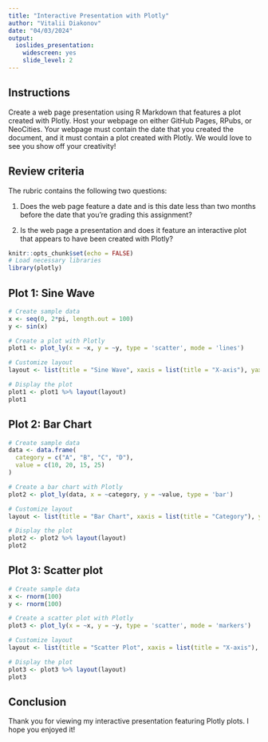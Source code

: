 ```yaml
---
title: "Interactive Presentation with Plotly"
author: "Vitalii Diakonov"
date: "04/03/2024"
output:
  ioslides_presentation:
    widescreen: yes
    slide_level: 2
---
```


## Instructions

Create a web page presentation using R Markdown that features a plot created with Plotly. Host your webpage on either GitHub Pages, RPubs, or NeoCities. Your webpage must contain the date that you created the document, and it must contain a plot created with Plotly. We would love to see you show off your creativity!

## Review criteria

The rubric contains the following two questions:

1.  Does the web page feature a date and is this date less than two months before the date that you're grading this assignment?

2.  Is the web page a presentation and does it feature an interactive plot that appears to have been created with Plotly?

```r
knitr::opts_chunk$set(echo = FALSE)
# Load necessary libraries
library(plotly)
```

## Plot 1: Sine Wave

```r
# Create sample data
x <- seq(0, 2*pi, length.out = 100)
y <- sin(x)

# Create a plot with Plotly
plot1 <- plot_ly(x = ~x, y = ~y, type = 'scatter', mode = 'lines')

# Customize layout
layout <- list(title = "Sine Wave", xaxis = list(title = "X-axis"), yaxis = list(title = "Y-axis"))

# Display the plot
plot1 <- plot1 %>% layout(layout)
plot1

```

## Plot 2: Bar Chart

```r
# Create sample data
data <- data.frame(
  category = c("A", "B", "C", "D"),
  value = c(10, 20, 15, 25)
)

# Create a bar chart with Plotly
plot2 <- plot_ly(data, x = ~category, y = ~value, type = 'bar')

# Customize layout
layout <- list(title = "Bar Chart", xaxis = list(title = "Category"), yaxis = list(title = "Value"))

# Display the plot
plot2 <- plot2 %>% layout(layout)
plot2
```

## Plot 3: Scatter plot

```r
# Create sample data
x <- rnorm(100)
y <- rnorm(100)

# Create a scatter plot with Plotly
plot3 <- plot_ly(x = ~x, y = ~y, type = 'scatter', mode = 'markers')

# Customize layout
layout <- list(title = "Scatter Plot", xaxis = list(title = "X-axis"), yaxis = list(title = "Y-axis"))

# Display the plot
plot3 <- plot3 %>% layout(layout)
plot3
```

## Conclusion

Thank you for viewing my interactive presentation featuring Plotly plots. I hope you enjoyed it!
